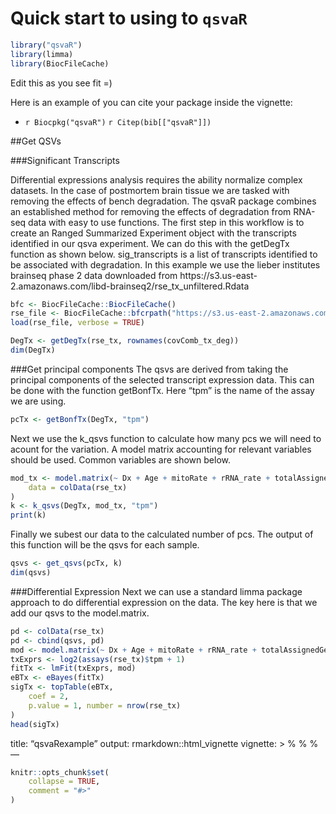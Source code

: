 # Quick start to using to `qsvaR`

```r
library("qsvaR")
library(limma)
library(BiocFileCache)
```
Edit this as you see fit =)

Here is an example of you can cite your package inside the vignette:

* `r Biocpkg("qsvaR")` `r Citep(bib[["qsvaR"]])`

##Get QSVs

###Significant Transcripts

Differential expressions analysis requires the ability normalize complex datasets. In the case of postmortem brain tissue we are tasked with removing the effects of bench degradation. The qsvaR package combines an established method for removing the effects of degradation from RNA-seq data with easy to use functions. The first step in this workflow is to create an Ranged Summarized Experiment object with the transcripts identified in our qsva experiment. We can do this with the getDegTx function as shown below. sig_transcripts is a list of transcripts identified to be associated with degradation. In this example we use the lieber institutes brainseq phase 2 data downloaded from https://s3.us-east-2.amazonaws.com/libd-brainseq2/rse_tx_unfiltered.Rdata

```r
bfc <- BiocFileCache::BiocFileCache()
rse_file <- BiocFileCache::bfcrpath("https://s3.us-east-2.amazonaws.com/libd-brainseq2/rse_tx_unfiltered.Rdata", x = bfc)
load(rse_file, verbose = TRUE)
```


```r
DegTx <- getDegTx(rse_tx, rownames(covComb_tx_deg))
dim(DegTx)
```

###Get principal components
The qsvs are derived from taking the principal components of the selected transcript expression data. This can be done with the function getBonfTx. Here "tpm" is the name of the assay we are using.

```r
pcTx <- getBonfTx(DegTx, "tpm")
```
Next we use the k_qsvs function to calculate how many pcs we will need to acount for the variation. A model matrix accounting for relevant variables should be used. Common variables are shown below.

```r
mod_tx <- model.matrix(~ Dx + Age + mitoRate + rRNA_rate + totalAssignedGene,
    data = colData(rse_tx)
)
k <- k_qsvs(DegTx, mod_tx, "tpm")
print(k)
```

Finally we subest our data to the calculated number of pcs. The output of this function will be the qsvs for each sample.
```r
qsvs <- get_qsvs(pcTx, k)
dim(qsvs)
```

###Differential Expression
Next we can use a standard limma package approach to do differential expression on the data. The key here is that we add our qsvs to the model.matrix.

```r
pd <- colData(rse_tx)
pd <- cbind(qsvs, pd)
mod <- model.matrix(~ Dx + Age + mitoRate + rRNA_rate + totalAssignedGene + pd$PC1 + pd$PC2 + pd$PC3 + pd$PC4 + pd$PC5 + pd$PC6 + pd$PC7 + pd$PC8 + pd$PC9 + pd$PC10 + pd$PC11 + pd$PC12 + pd$PC13 + pd$PC14 + pd$PC15 + pd$PC16 + pd$PC17 + pd$PC18 + pd$PC19 + pd$PC20 + pd$PC21 + pd$PC22 + pd$PC23 + pd$PC24 + pd$PC25 + pd$PC26 + pd$PC27 + pd$PC28 + pd$PC29 + pd$PC30 + pd$PC31, data = colData(rse_tx))
txExprs <- log2(assays(rse_tx)$tpm + 1)
fitTx <- lmFit(txExprs, mod)
eBTx <- eBayes(fitTx)
sigTx <- topTable(eBTx,
    coef = 2,
    p.value = 1, number = nrow(rse_tx)
)
head(sigTx)
```
title: "qsvaRexample"
output: rmarkdown::html_vignette
vignette: >
  %\VignetteIndexEntry{qsvaRexample}
  %\VignetteEngine{knitr::rmarkdown}
  %\VignetteEncoding{UTF-8}
---

```r
knitr::opts_chunk$set(
    collapse = TRUE,
    comment = "#>"
)
```


 
